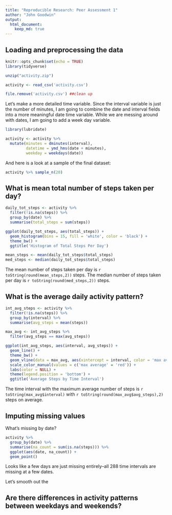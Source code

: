 ```yaml
---
title: "Reproducible Research: Peer Assessment 1"
author: "John Goodwin"
output:
  html_document: 
    keep_md: true
---
```



## Loading and preprocessing the data

```r
knitr::opts_chunk$set(echo = TRUE)
library(tidyverse)
```

```r
unzip("activity.zip")

activity <- read_csv('activity.csv')

file.remove('activity.csv') ##clean up
```

Let's make a more detailed time variable. Since the interval variable is just the number of minutes, I am going to combine the date and interval fields into a more meaningful date time variable. While we are messing around with dates, I am going to add a week day variable.

```r
library(lubridate)

activity <- activity %>%
  mutate(minutes = dminutes(interval),
         datetime = ymd_hms(date + minutes),
         weekday = weekdays(date))
```
And here is a look at a sample of the final dataset:

```r
activity %>% sample_n(20)
```


## What is mean total number of steps taken per day?

```r
daily_tot_steps <- activity %>%
  filter(!is.na(steps)) %>%
  group_by(date) %>%
  summarise(total_steps = sum(steps))
```

```r
ggplot(daily_tot_steps, aes(total_steps)) + 
  geom_histogram(bins = 15, fill = 'white', color = 'black') +
  theme_bw() +
  ggtitle('Histogram of Total Steps Per Day')

```

```r
mean_steps <- mean(daily_tot_steps$total_steps)
med_steps <- median(daily_tot_steps$total_steps)
```

The mean number of steps taken per day is `r toString(round(mean_steps,2))` steps.
The median number of steps taken per day is `r toString(round(med_steps,2))` steps.

## What is the average daily activity pattern?

```r
int_avg_steps <- activity %>%
  filter(!is.na(steps)) %>%
  group_by(interval) %>%
  summarise(avg_steps = mean(steps))

max_avg <- int_avg_steps %>%
  filter(avg_steps == max(avg_steps))

ggplot(int_avg_steps, aes(interval, avg_steps)) +
  geom_line() +
  theme_bw() +
  geom_vline(data = max_avg, aes(xintercept = interval, color = 'max average')) +
  scale_color_manual(values = c('max average' = 'red')) +
  labs(color = NULL) +
  theme(legend.position = 'bottom') +
  ggtitle('Average Steps by Time Interval')
```

The time interval with the maximum average number of steps is `r toString(max_avg$interval)` with `r toString(round(max_avg$avg_steps),2)` steps on average.

## Imputing missing values

What's missing by date? 

```r
activity %>%
  group_by(date) %>%
  summarise(na_count = sum(is.na(steps))) %>%
  ggplot(aes(date, na_count)) +
  geom_point()
```

Looks like a few days are just missing entirely--all 288 time intervals are missing at a few dates. 

Let's smooth out the 

## Are there differences in activity patterns between weekdays and weekends?
